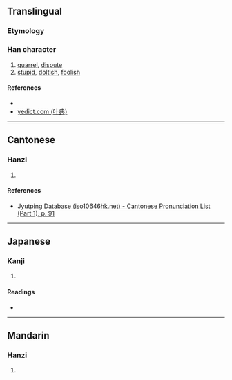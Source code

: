 {{character info/new}}
{{also|㚣}}
==Translingual==

===Etymology===
{{rfe|zh}}

===Han character===
{{Han char|rn=38|rad=女|as=03|sn=6|four=44444|canj=VV|ids=⿰女女}}

# [[quarrel]], [[dispute]]
# [[stupid]], [[doltish]], [[foolish]]

====References====
* {{Han ref|kx=0255.080|dkj=06050|dj=0518.090|hdz=21029.030|uh=597B|ud=22907|bh=C9CF|bd=51663}}
* [http://yedict.com/htm/59/597B.htm yedict.com (叶典)]

----

==Cantonese==

===Hanzi===
{{yue-hanzi|jyut=[[nyun4]], [[lyun4]]|y=nyun4, lyun4}}

# {{defn|lang=yue|sort=女03}}

====References====
* [http://www.iso10646hk.net/jp/document/download.jsp Jyutping Database (iso10646hk.net) - Cantonese Pronunciation List (Part 1), p. 91]

----

==Japanese==

===Kanji===
{{ja-kanji|grade=|rs=女03}}

# {{defn|lang=ja|sort=女03}}

====Readings====
* {{ja-readings|on=[[だん]] (dan), [[なん]] (nan)|kun=[[いいあらそう]] (iiarasou)}}

----

==Mandarin==

===Hanzi===
{{cmn-hanzi|pin=[[nuán]] ([[nuan2]])|wg=nan<sup>2</sup>}}

# {{defn|lang=cmn|sort=女03}}